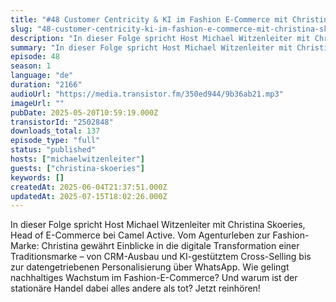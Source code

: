```yaml
---
title: "#48 Customer Centricity & KI im Fashion E-Commerce mit Christina Skoeries von Camel Active "
slug: "48-customer-centricity-ki-im-fashion-e-commerce-mit-christina-skoeries-von-camel-active"
description: "In dieser Folge spricht Host Michael Witzenleiter mit Christina Skoeries, Head of E-Commerce bei Camel Active. Vom Agenturleben zur Fashion-Marke: Christina gewährt Einblicke in die digitale Transformation einer Traditionsmarke – von CRM-Ausbau und KI-gestütztem Cross-Selling bis zur datengetriebenen Personalisierung über WhatsApp. Wie gelingt nachhaltiges Wachstum im Fashion-E-Commerce? Und warum ist der stationäre Handel dabei alles andere als tot? Jetzt reinhören!"
summary: "In dieser Folge spricht Host Michael Witzenleiter mit Christina Skoeries, Head of E-Commerce bei Camel Active. Vom Agenturleben zur Fashion-Marke: Christina gewährt Einblicke in die digitale Transformation einer Traditionsmarke – von CRM-Ausbau und KI-gestütztem Cross-Selling bis zur datengetriebenen Personalisierung über WhatsApp. Wie gelingt nachhaltiges Wachstum im Fashion-E-Commerce? Und warum ist der stationäre Handel dabei alles andere als tot? Jetzt reinhören!"
episode: 48
season: 1
language: "de"
duration: "2166"
audioUrl: "https://media.transistor.fm/350ed944/9b36ab21.mp3"
imageUrl: ""
pubDate: 2025-05-20T10:59:19.000Z
transistorId: "2502848"
downloads_total: 137
episode_type: "full"
status: "published"
hosts: ["michaelwitzenleiter"]
guests: ["christina-skoeries"]
keywords: []
createdAt: 2025-06-04T21:37:51.000Z
updatedAt: 2025-07-15T18:02:26.000Z
---
```


In dieser Folge spricht Host Michael Witzenleiter mit Christina Skoeries, Head of E-Commerce bei Camel Active. Vom Agenturleben zur Fashion-Marke: Christina gewährt Einblicke in die digitale Transformation einer Traditionsmarke – von CRM-Ausbau und KI-gestütztem Cross-Selling bis zur datengetriebenen Personalisierung über WhatsApp. Wie gelingt nachhaltiges Wachstum im Fashion-E-Commerce? Und warum ist der stationäre Handel dabei alles andere als tot? Jetzt reinhören!
